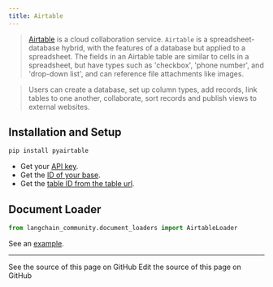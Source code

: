 ```yaml
---
title: Airtable
---
```


>[Airtable](https://en.wikipedia.org/wiki/Airtable) is a cloud collaboration service.
`Airtable` is a spreadsheet-database hybrid, with the features of a database but applied to a spreadsheet.
> The fields in an Airtable table are similar to cells in a spreadsheet, but have types such as 'checkbox',
> 'phone number', and 'drop-down list', and can reference file attachments like images.

>Users can create a database, set up column types, add records, link tables to one another, collaborate, sort records
> and publish views to external websites.

## Installation and Setup

```bash
pip install pyairtable
```

* Get your [API key](https://support.airtable.com/docs/creating-and-using-api-keys-and-access-tokens).
* Get the [ID of your base](https://airtable.com/developers/web/api/introduction).
* Get the [table ID from the table url](https://www.highviewapps.com/kb/where-can-i-find-the-airtable-base-id-and-table-id/#:~:text=Both%20the%20Airtable%20Base%20ID,URL%20that%20begins%20with%20tbl).

## Document Loader

```python
from langchain_community.document_loaders import AirtableLoader
```

See an [example](/oss/python/integrations/document_loaders/airtable).

---

<CardGroup cols={2}>
  <Card title="View Source" icon="eye" href="https://github.com/langchain-ai/docs/blob/main/src/oss/python/integrations/providers/airtable.mdx">
    See the source of this page on GitHub
  </Card>
  <Card title="Edit Source" icon="pen-to-square" href="https://github.com/langchain-ai/docs/edit/main/src/oss/python/integrations/providers/airtable.mdx">
    Edit the source of this page on GitHub
  </Card>
</CardGroup>
